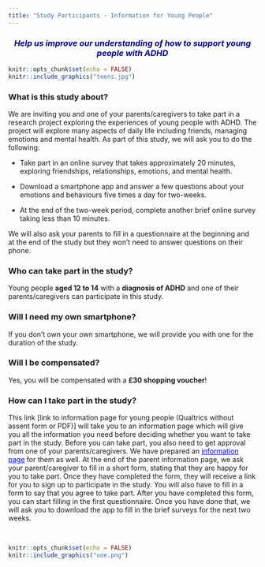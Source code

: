 ```yaml
---
title: "Study Participants - Information for Young People"
---
```

<h3 style="text-align: center;"><span style="color:darkblue">*Help us improve our understanding of how to support young people with ADHD*</span></h3> 

```r
knitr::opts_chunk$set(echo = FALSE)
knitr::include_graphics("teens.jpg")
``` 

### What is this study about?
We are inviting you and one of your parents/caregivers to take part in a research project exploring the experiences of young people with ADHD. The project will explore many aspects of daily life including friends, managing emotions and mental health. As part of this study, we will ask you to do the following:

- Take part in an online survey that takes approximately 20 minutes, exploring friendships, relationships, emotions, and mental health.  

- Download a smartphone app and answer a few questions about your emotions and behaviours five times a day for two-weeks.

- At the end of the two-week period, complete another brief online survey taking less than 10 minutes. 

We will also ask your parents to fill in a questionnaire at the beginning and at the end of the study but they won't need to answer questions on their phone.

### Who can take part in the study?
Young people **aged 12 to 14** with a **diagnosis of ADHD** and one of their parents/caregivers can participate in this study.

### Will I need my own smartphone?
If you don't own your own smartphone, we will provide you with one for the duration of the study.

### Will I be compensated?
Yes, you will be compensated with a **£30 shopping voucher**!

### How can I take part in the study?

This link [link to information page for young people (Qualtrics without assent form or PDF)] will take you to an information page which will give you all the information you need before deciding whether you want to take part in the study. Before you can take part, you also need to get approval from one of your parents/caregivers. We have prepared an <a href="https://edinburgh.eu.qualtrics.com/jfe/form/SV_agdkr7R72tsPHcq" style="color: blue;">information page</a> for them as well. At the end of the parent information page, we ask your parent/caregiver to fill in a short form, stating that they are happy for you to take part. Once they have completed the form, they will receive a link for you to sign up to participate in the study. You will also have to fill in a form to say that you agree to take part. After you have completed this form, you can start filling in the first questionnaire. Once you have done that, we will ask you to download the app to fill in the brief surveys for the next two weeks.

&nbsp;<br>

```r
knitr::opts_chunk$set(echo = FALSE)
knitr::include_graphics("uoe.png")
``` 
